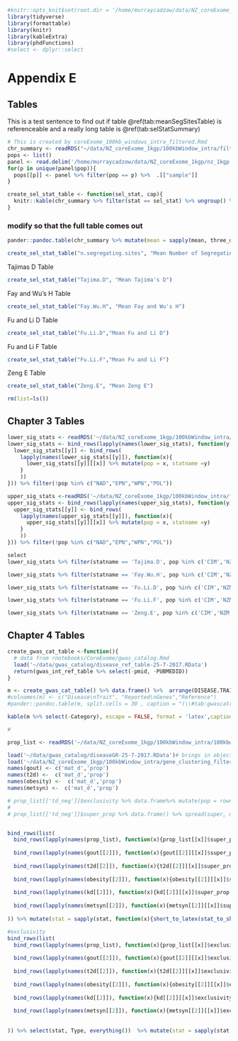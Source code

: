 ```r
#knitr::opts_knit$set(root.dir = '/home/murraycadzow/data/NZ_coreExome_1kgp/' )
library(tidyverse)
library(formattable)
library(knitr)
library(kableExtra)
library(phdFunctions)
#select <- dplyr::select
```
# Appendix E

## Tables

This is a test sentence to find out if table \@ref(tab:meanSegSitesTable) is referenceable and a really long table is \@ref(tab:selStatSummary)
<!--

-->
```r
# This is created by coreExome_100kb_windows_intra_filtered.Rmd
chr_summary <- readRDS("~/data/NZ_coreExome_1kgp/100kbWindow_intra/filtered/100kbwindows_chr_summary_popgenome_filtered_3ns_resized.31-8-2017.RDS")
pops <- list()
panel <- read.delim('/home/murraycadzow/data/NZ_coreExome_1kgp/nz_1kgp.panel', stringsAsFactors = FALSE)
for(p in unique(panel$pop)){
  pops[[p]] <- panel %>% filter(pop == p) %>%  .[["sample"]]
}

create_sel_stat_table <- function(sel_stat, cap){
  knitr::kable(chr_summary %>% filter(stat == sel_stat) %>% ungroup() %>%  select(pop, chrom, mean) %>% spread(.,chrom, mean) %>% left_join(., panel %>% select(pop, super_pop) %>% distinct(), "pop") %>% select(pop, super_pop, 2:23) %>% arrange(super_pop, pop) %>% head(), align = c('l','c',rep('r', 22)), col.names = c("Population", "Super Population", paste0('Chr',1:22)), caption = cap, digits =  3)
}
```


### modify so that the full table comes out
```r
pander::pandoc.table(chr_summary %>% mutate(mean = sapply(mean, three_dp), sd = sapply(sd, three_dp), lower_1 = sapply(lower_1, three_dp), upper_99 = sapply(upper_99, three_dp), median = sapply(median, three_dp), min = sapply(min,three_dp), max = sapply(max, three_dp)) %>% arrange(chrom,pop,stat) %>% head() %>% data.frame(),  caption = '(\\#tab:selStatSummary) Summary of the selection test statistics for all populations and all autosomes', split.tables = 80, style = 'multiline', justify = 'lccrrrrrrr')
```



```r
create_sel_stat_table("n.segregating.sites", "Mean Number of Segregating Sites")
```

Tajimas D Table
```r
create_sel_stat_table("Tajima.D", "Mean Tajima's D")
```

Fay and Wu's H Table
```r
create_sel_stat_table("Fay.Wu.H", "Mean Fay and Wu's H")
```

Fu and Li D Table
```r
create_sel_stat_table("Fu.Li.D","Mean Fu and Li D")
```

Fu and Li F Table
```r
create_sel_stat_table("Fu.Li.F","Mean Fu and Li F")
```

Zeng E Table
```r
create_sel_stat_table("Zeng.E", "Mean Zeng E")
```

```r
rm(list=ls())
```
\clearpage

## Chapter 3 Tables

```r
lower_sig_stats <- readRDS('~/data/NZ_coreExome_1kgp/100kbWindow_intra/filtered/100kbwindows_lower_sig_stat_genes_filtered_ns3_resized-31-8-2017.RDS')
lower_sig_stats <- bind_rows(lapply(names(lower_sig_stats), function(y){
  lower_sig_stats[[y]] <- bind_rows(
    lapply(names(lower_sig_stats[[y]]), function(x){
      lower_sig_stats[[y]][[x]] %>% mutate(pop = x, statname =y) 
    }
    ))
})) %>% filter(!pop %in% c("NAD","EPN","WPN","POL"))

upper_sig_stats <-readRDS('~/data/NZ_coreExome_1kgp/100kbWindow_intra/filtered/100kbwindows_upper_sig_stat_genes_filtered_ns3_resized-31-8-2017.RDS')
upper_sig_stats <- bind_rows(lapply(names(upper_sig_stats), function(y){
  upper_sig_stats[[y]] <- bind_rows(
    lapply(names(upper_sig_stats[[y]]), function(x){
      upper_sig_stats[[y]][[x]] %>% mutate(pop = x, statname =y) 
    }
    ))
})) %>% filter(!pop %in% c("NAD","EPN","WPN","POL"))

```


```r
select
lower_sig_stats %>% filter(statname == 'Tajima.D', pop %in% c('CIM','NZM','SAM','TON')) %>% anti_join(., lower_sig_stats %>% filter(statname == 'Tajima.D', !pop %in% c('CIM','NZM','SAM','TON')), by = "SYMBOL") %>% select(chrom, SYMBOL, pop) %>% distinct() %>% spread(., key=pop, value = pop) %>% replace_na(list(CIM = "", NZM = "", SAM = "", TON = "")) %>% unite(., col = Pop, c('CIM','NZM','SAM','TON'), sep = ',')  %>% mutate(Pop = stringr::str_replace_all(Pop, "[,]+", ',') %>% stringr::str_replace_all(., pattern = '^[,]+|[,]$', replacement = "") %>% stringr::str_replace_all(., ",", ", ")) %>% mutate(chr = as.numeric(sapply(chrom, function(x){strsplit(x, split = 'r')[[1]][2]}))) %>% arrange(chr) %>% select(-chr) %>% kable(., booktab = TRUE, longtable = TRUE, caption = "(\\#tab:lowersigtdPol) Loci that had a Tajima's D in the lower tail that was only found in a Polynesian population")
```

```r
lower_sig_stats %>% filter(statname == 'Fay.Wu.H', pop %in% c('CIM','NZM','SAM','TON')) %>% anti_join(., lower_sig_stats %>% filter(statname == 'Fay.Wu.H', !pop %in% c('CIM','NZM','SAM','TON')), by = "SYMBOL") %>% select(chrom, SYMBOL, pop) %>% distinct() %>% spread(., key=pop, value = pop) %>% replace_na(list(CIM = "", NZM = "", SAM = "", TON = "")) %>% unite(., col = Pop, c('CIM','NZM','SAM','TON'), sep = ',') %>% mutate(Pop = stringr::str_replace_all(Pop, "[,]+", ',') %>% stringr::str_replace_all(., pattern = '^[,]+|[,]$', replacement = "") %>% stringr::str_replace_all(., ",", ", ")) %>% mutate(chr = as.numeric(sapply(chrom, function(x){strsplit(x, split = 'r')[[1]][2]}))) %>% arrange(chr) %>% select(-chr)%>%  kable(., booktab = TRUE, longtable = TRUE,caption = "(\\#tab:lowersigfwhPol) Loci that had a Fay and Wu's H in the lower tail that was only found in a Polynesian population")
```

```r
lower_sig_stats %>% filter(statname == 'Fu.Li.D', pop %in% c('CIM','NZM','SAM','TON')) %>% anti_join(., lower_sig_stats %>% filter(statname == 'Fu.Li.D', !pop %in% c('CIM','NZM','SAM','TON')), by = "SYMBOL") %>% select(chrom, SYMBOL, pop) %>% distinct() %>% spread(., key=pop, value = pop) %>% replace_na(list(CIM = "", NZM = "", SAM = "", TON = "")) %>% unite(., col = Pop, c('CIM','NZM','SAM','TON'), sep = ',') %>% mutate(Pop = stringr::str_replace_all(Pop, "[,]+", ',') %>% stringr::str_replace_all(., pattern = '^[,]+|[,]$', replacement = "") %>% stringr::str_replace_all(., ",", ", "))%>% mutate(chr = as.numeric(sapply(chrom, function(x){strsplit(x, split = 'r')[[1]][2]}))) %>% arrange(chr) %>% select(-chr) %>% kable(., booktab = TRUE, longtable = TRUE,caption = "(\\#tab:lowersigfldPol) Loci that had a Fu and Li's D in the lower tail that was only found in a Polynesian population")
```

```r
lower_sig_stats %>% filter(statname == 'Fu.Li.F', pop %in% c('CIM','NZM','SAM','TON')) %>% anti_join(., lower_sig_stats %>% filter(statname == 'Fu.Li.F', !pop %in% c('CIM','NZM','SAM','TON')), by = "SYMBOL") %>% select(chrom, SYMBOL, pop) %>% distinct() %>% spread(., key=pop, value = pop) %>% replace_na(list(CIM = "", NZM = "", SAM = "", TON = "")) %>% unite(., col = Pop, c('CIM','NZM','SAM','TON'), sep = ',') %>% mutate(Pop = stringr::str_replace_all(Pop, "[,]+", ',') %>% stringr::str_replace_all(., pattern = '^[,]+|[,]$', replacement = "") %>% stringr::str_replace_all(., ",", ", "))%>% mutate(chr = as.numeric(sapply(chrom, function(x){strsplit(x, split = 'r')[[1]][2]}))) %>% arrange(chr) %>% select(-chr) %>% kable(., booktab = TRUE, longtable = TRUE,caption = "(\\#tab:lowersigflfPol) Loci that had a Fu and Li's F in the lower tail that was only found in a Polynesian population")
```

```r
lower_sig_stats %>% filter(statname == 'Zeng.E', pop %in% c('CIM','NZM','SAM','TON')) %>% anti_join(., lower_sig_stats %>% filter(statname == 'Zeng.E', !pop %in% c('CIM','NZM','SAM','TON')), by = "SYMBOL") %>% select(chrom, SYMBOL, pop) %>% distinct() %>% spread(., key=pop, value = pop) %>% replace_na(list(CIM = "", NZM = "", SAM = "", TON = "")) %>% unite(., col = Pop, c('CIM','NZM','SAM','TON'), sep = ',') %>% mutate(Pop = stringr::str_replace_all(Pop, "[,]+", ',') %>% stringr::str_replace_all(., pattern = '^[,]+|[,]$', replacement = "") %>% stringr::str_replace_all(., ",", ", "))%>% mutate(chr = as.numeric(sapply(chrom, function(x){strsplit(x, split = 'r')[[1]][2]}))) %>% arrange(chr) %>% select(-chr) %>% kable(.,booktab = TRUE, longtable = TRUE, caption = "(\\#tab:lowersigzePol) Loci that had a Zeng's E in the lower tail that was only found in a Polynesian population")
```

## Chapter 4 Tables

```r
create_gwas_cat_table <-function(){
  # data from rnotebooks/CoreExome/gwas_catalog.Rmd
  load('~/data/gwas_catalog/disease_ref_table-25-7-2017.RData')
  return(gwas_int_ref_table %>% select(-pmid, -PUBMEDID))
}

```


```r
m <- create_gwas_cat_table() %>% data.frame() %>%  arrange(DISEASE.TRAIT, ref) %>% select(-REPORTED.GENE.S., 'Category' = list, 'Disease Trait' = DISEASE.TRAIT, 'Reference' = ref) %>% mutate(Reference = sapply(Reference, function(x){paste0("\\citet{",substr(x, 2, nchar(x)),"}")})) %>% select(3,1,2)%>% distinct() %>% arrange(Category, Reference) #%>% filter(Category != "Kidney Disease")
#colnames(m) <- c("Disease\nTrait", "Reported\nGenes","Reference")  
#pander::pandoc.table(m, split.cells = 30 , caption = "(\\#tab:gwascatref) GWAS catalog studies used. Disease trait as specified in GWAS catalog", keep.line.breaks = TRUE)

kable(m %>% select(-Category), escape = FALSE, format = 'latex',caption = "(\\#tab:gwascatref) GWAS catalog studies used. Disease trait as specified in GWAS catalog", booktabs = TRUE, longtable = TRUE) %>% kable_styling(latex_options = c("repeat_header"), full_width = TRUE) %>% group_rows("Gout and Urate",1,18) %>% group_rows("Kidney Disease",19,26) %>% group_rows("Metabolic Syndrome", 27,30) %>% group_rows("Obesity", 31, 63) %>% group_rows("T2D", 64, 102) #%>% group_rows("Metabolic Syndrome", 19,22) %>% group_rows("Obesity", 23, 55) %>% group_rows("T2D", 56, 94) 

#
```


```r
prop_list <- readRDS('~/data/NZ_coreExome_1kgp/100kbWindow_intra/100kbwindows_filtered_3ns_prop_list-31-8-2017.RDS')

load('~/data/gwas_catalog/diseaseGR-25-7-2017.RData')# brings in objects called {gc_urate_gout,urate_gout,kd,metsyn,obesity,t2d}_GR, 
load('~/data/NZ_coreExome_1kgp/100kbWindow_intra/gene_clustering_filtered_3ns-31-8-2017.RData')# brings in objects called gout, obesity, t2d, metsyn
names(gout) <- c('mat_d','prop')
names(t2d) <-  c('mat_d','prop')
names(obesity) <-  c('mat_d','prop')
names(metsyn) <-  c('mat_d','prop')

```


```r
# prop_list[['td_neg']]$exclusivity %>% data.frame%>% mutate(pop = rownames(.)) %>% gather("cluster", "prop", 1:6) %>% filter(prop > 0) %>% group_by(pop) %>% summarise(mean(prop))
# 
# prop_list[['td_neg']]$super_prop %>% data.frame() %>% spread(super, max_prop) 


bind_rows(list(
  bind_rows(lapply(names(prop_list), function(x){prop_list[[x]]$super_prop %>%  spread(super, max_prop) %>% mutate(stat = sapply(x, function(y){strsplit(y, '_')[[1]][1]}), Type = sapply(x, function(y){strsplit(y, '_')[[1]][2]}) ) %>% select(NCOL(.), 1:(NCOL(.)-1)) })), #%>% mutate_if(., is.numeric, funs(sprintf("%.3f",.))),
  
  bind_rows(lapply(names(gout[[2]]), function(x){gout[[2]][[x]]$super_prop %>% spread(super, max_prop)%>% mutate(stat = x) %>% select(NCOL(.), 1:(NCOL(.)-1)) })) %>% mutate(Type = 'Urate/Gout'),
  
  bind_rows(lapply(names(t2d[[2]]), function(x){t2d[[2]][[x]]$super_prop %>% spread(super, max_prop)%>% mutate(stat = x) %>% select(NCOL(.), 1:(NCOL(.)-1)) })) %>% mutate(Type = '\\gls{t2d}'),
  
  bind_rows(lapply(names(obesity[[2]]), function(x){obesity[[2]][[x]]$super_prop %>% spread(super, max_prop)%>% mutate(stat = x) %>% select(NCOL(.), 1:(NCOL(.)-1)) })) %>% mutate(Type = 'Obesity'),
  
  bind_rows(lapply(names(kd[[2]]), function(x){kd[[2]][[x]]$super_prop %>% spread(super, max_prop)%>% mutate(stat = x) %>% select(NCOL(.), 1:(NCOL(.)-1)) })) %>% mutate(Type = 'Kidney Disease'),
  
  bind_rows(lapply(names(metsyn[[2]]), function(x){metsyn[[2]][[x]]$super_prop %>% spread(super, max_prop) %>% mutate(stat = x) %>% select(NCOL(.), 1:(NCOL(.)-1)) })) %>% mutate(Type = 'Metabolic Syndrome')
  
)) %>% mutate(stat = sapply(stat, function(x){short_to_latex(stat_to_short(x))}), Type = sapply(Type, function(x){switch(x, chr = "Chromosome", neg = "Lower Tail", pos ="Upper Tail",x)})) %>% mutate_if(., is.numeric, funs(sprintf('%.2f',.)))%>%  select(stat, Type, everything()) %>% data.frame %>% arrange(stat) %>%  data.frame %>% pander::pandoc.table(., caption = "(\\#tab:proportion) Proportion")#knitr::kable(., caption = "Proportion", booktabs = TRUE) %>% kableExtra::group_rows("Fu and Li's D", 1, 7) %>% kableExtra::group_rows("Fu and Li's F", 8, 14) %>% kableExtra::group_rows("Fay and Wu's H", 15, 21) %>% kableExtra::group_rows("Tajima's D", 22, 28) %>% kableExtra::group_rows("Zeng's E", 29, 35) %>% kableExtra::kable_styling(latex_options = "scale_down")

```




```r
#exclusivity
bind_rows(list(
  bind_rows(lapply(names(prop_list), function(x){prop_list[[x]]$exclusivity %>% data.frame%>% mutate(pop = row.names(.)) %>% gather("cluster","prop",1:6) %>% filter(prop > 0) %>% group_by(pop) %>% summarise(mean_prop = mean(prop)) %>% spread(pop, mean_prop) %>% mutate(stat = sapply(x, function(y){strsplit(y, '_')[[1]][1]}), Type = sapply(x, function(y){strsplit(y, '_')[[1]][2]}) ) %>% select(NCOL(.), 1:(NCOL(.)-1)) })),
  
  bind_rows(lapply(names(gout[[2]]), function(x){gout[[2]][[x]]$exclusivity %>% data.frame%>% mutate(pop = row.names(.)) %>% gather("cluster","prop",1:6) %>% filter(prop > 0) %>% group_by(pop) %>% summarise(mean_prop = mean(prop)) %>% spread(pop, mean_prop) %>% mutate(stat = x) %>% select(NCOL(.), 1:(NCOL(.)-1))})) %>% mutate(Type = 'Urate/Gout'),
  
  bind_rows(lapply(names(t2d[[2]]), function(x){t2d[[2]][[x]]$exclusivity %>% data.frame%>% mutate(pop = row.names(.)) %>% gather("cluster","prop",1:6) %>% filter(prop > 0) %>% group_by(pop) %>% summarise(mean_prop = mean(prop)) %>% spread(pop, mean_prop) %>% mutate(stat = x) %>% select(NCOL(.), 1:(NCOL(.)-1))})) %>% mutate(Type = '\\gls{t2d}'),
  
  bind_rows(lapply(names(obesity[[2]]), function(x){obesity[[2]][[x]]$exclusivity %>% data.frame%>% mutate(pop = row.names(.)) %>% gather("cluster","prop",1:6) %>% filter(prop > 0) %>% group_by(pop) %>% summarise(mean_prop = mean(prop)) %>% spread(pop, mean_prop) %>% mutate(stat = x) %>% select(NCOL(.), 1:(NCOL(.)-1))})) %>% mutate(Type = 'Obesity'),
  
  bind_rows(lapply(names(kd[[2]]), function(x){kd[[2]][[x]]$exclusivity %>% data.frame%>% mutate(pop = row.names(.)) %>% gather("cluster","prop",1:6) %>% filter(prop > 0) %>% group_by(pop) %>% summarise(mean_prop = mean(prop)) %>% spread(pop, mean_prop) %>% mutate(stat = x) %>% select(NCOL(.), 1:(NCOL(.)-1))})) %>% mutate(Type = 'Kidney Disease'),
  
  bind_rows(lapply(names(metsyn[[2]]), function(x){metsyn[[2]][[x]]$exclusivity %>% data.frame%>% mutate(pop = row.names(.)) %>% gather("cluster","prop",1:6) %>% filter(prop > 0) %>% group_by(pop) %>% summarise(mean_prop = mean(prop)) %>% spread(pop, mean_prop) %>% mutate(stat = x) %>% select(NCOL(.), 1:(NCOL(.)-1))})) %>% mutate(Type = 'Metabolic Syndrome')    
  
  
)) %>% select(stat, Type, everything())  %>% mutate(stat = sapply(stat, function(x){short_to_latex(stat_to_short(x))}), Type = sapply(Type, function(x){switch(x, chr = "Chromosome", neg = "Lower Tail", pos ="Upper Tail",x)})) %>% mutate_if(., is.numeric, funs(sprintf("%.2f",.))) %>% arrange(Type) %>%  data.frame %>% pander::pandoc.table(., caption = "(\\#tab:exclusivity) Exclusivity")#knitr::kable(., caption = "Exclusivity", booktabs = TRUE) %>% kableExtra::group_rows("Fu and Li's D", 1, 7) %>% kableExtra::group_rows("Fu and Li's F", 8, 14) %>% kableExtra::group_rows("Fay and Wu's H", 15, 21) %>% kableExtra::group_rows("Tajima's D", 22, 28) %>% kableExtra::group_rows("Zeng's E", 29, 35) 





```
